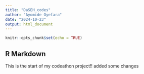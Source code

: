---
title: "DaSEH_codes"
author: "Ayomide Oyefara"
date: "2024-10-23"
output: html_document
---

```{r setup, include=FALSE}
knitr::opts_chunk$set(echo = TRUE)
```

## R Markdown

This is the start of my codeathon project!!
added some changes